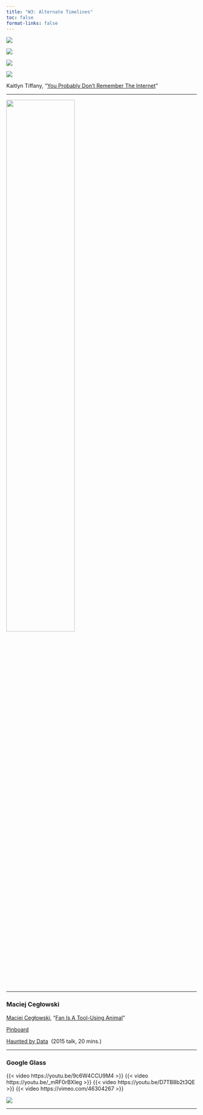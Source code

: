 ```yaml
---
title: "W3: Alternate Timelines"
toc: false
format-links: false
---
```


::: {.column-page layout="[[24, -1, 24, -1, 24, -1, 24, 1]]"}
[![](../img/tumblrporn.jpeg)](http://www.instarbooks.com/books/tumblr-porn.html)

[![](../img/toriamos.jpeg)](http://www.instarbooks.com/books/tori-amos-bootleg-webring.html)

[![](../img/googleglass.jpeg)](http://www.instarbooks.com/books/google-glass.html)

[![](../img/myspacescenequeens.jpeg)](http://www.instarbooks.com/books/myspace-scene-queens.html)
:::

Kaitlyn Tiffany, "[You Probably Don't Remember The Internet](../pdf/tiffany-remember-internet.pdf)"

------------------------------------------------------------------------

[![](../img/kaitlyn-tiffany.jpeg){width="60%" fig-align="left"}](https://us.macmillan.com/books/9780374539184/everythingineedigetfromyou)

------------------------------------------------------------------------

### Maciej Cegłowski

[Maciej Cegłowski](https://idlewords.com/about.htm), "[Fan Is A Tool-Using Animal](https://idlewords.com/talks/fan_is_a_tool_using_animal.htm)"

[Pinboard](http://pinboard.in/)

[Haunted by Data](https://idlewords.com/talks/haunted_by_data.htm)  (2015 talk, 20 mins.)

------------------------------------------------------------------------

### Google Glass

{{< video https://youtu.be/9c6W4CCU9M4 >}} {{< video https://youtu.be/_mRF0rBXIeg >}} {{< video https://youtu.be/D7TB8b2t3QE >}} {{< video https://vimeo.com/46304267 >}}

[![](../img/insight.png){fig-align="left"}](https://www.explainxkcd.com/wiki/index.php/Category:Google_Glass)

------------------------------------------------------------------------
